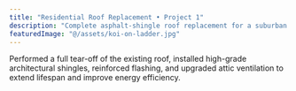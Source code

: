```yaml
---
title: "Residential Roof Replacement • Project 1"
description: "Complete asphalt-shingle roof replacement for a suburban home in Monmouth County, NJ."
featuredImage: "@/assets/koi-on-ladder.jpg"
---
```

Performed a full tear-off of the existing roof, installed high-grade architectural shingles, reinforced flashing, and upgraded attic ventilation to extend lifespan and improve energy efficiency.